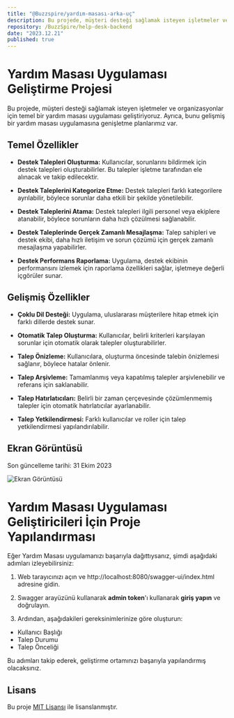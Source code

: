```yaml
---
title: "@Buzzspire/yardım-masası-arka-uç"
description: Bu projede, müşteri desteği sağlamak isteyen işletmeler ve organizasyonlar için temel bir yardım masası uygulaması geliştiriyoruz. Ayrıca, bunu gelişmiş bir yardım masası uygulamasına genişletme planlarımız var.
repository: /BuzzSpire/help-desk-backend
date: "2023.12.21"
published: true
---
```


# Yardım Masası Uygulaması Geliştirme Projesi

Bu projede, müşteri desteği sağlamak isteyen işletmeler ve organizasyonlar için temel bir yardım masası uygulaması geliştiriyoruz. Ayrıca, bunu gelişmiş bir yardım masası uygulamasına genişletme planlarımız var.

## Temel Özellikler

- **Destek Talepleri Oluşturma:** Kullanıcılar, sorunlarını bildirmek için destek talepleri oluşturabilirler. Bu talepler işletme tarafından ele alınacak ve takip edilecektir.

- **Destek Taleplerini Kategorize Etme:** Destek talepleri farklı kategorilere ayrılabilir, böylece sorunlar daha etkili bir şekilde yönetilebilir.

- **Destek Taleplerini Atama:** Destek talepleri ilgili personel veya ekiplere atanabilir, böylece sorunların daha hızlı çözülmesi sağlanabilir.

- **Destek Taleplerinde Gerçek Zamanlı Mesajlaşma:** Talep sahipleri ve destek ekibi, daha hızlı iletişim ve sorun çözümü için gerçek zamanlı mesajlaşma yapabilirler.

- **Destek Performans Raporlama:** Uygulama, destek ekibinin performansını izlemek için raporlama özellikleri sağlar, işletmeye değerli içgörüler sunar.

## Gelişmiş Özellikler

- **Çoklu Dil Desteği:** Uygulama, uluslararası müşterilere hitap etmek için farklı dillerde destek sunar.

- **Otomatik Talep Oluşturma:** Kullanıcılar, belirli kriterleri karşılayan sorunlar için otomatik olarak talepler oluşturabilirler.

- **Talep Önizleme:** Kullanıcılara, oluşturma öncesinde talebin önizlemesi sağlanır, böylece hatalar önlenir.

- **Talep Arşivleme:** Tamamlanmış veya kapatılmış talepler arşivlenebilir ve referans için saklanabilir.

- **Talep Hatırlatıcıları:** Belirli bir zaman çerçevesinde çözümlenmemiş talepler için otomatik hatırlatıcılar ayarlanabilir.

- **Talep Yetkilendirmesi:** Farklı kullanıcılar ve roller için talep yetkilendirmesi yapılandırılabilir.

## Ekran Görüntüsü

Son güncelleme tarihi: 31 Ekim 2023

![Ekran Görüntüsü](https://github.com/BuzzSpire/yardim-masasi/assets/88425310/6d6562d6-f2b3-4d93-8f15-cc557acb8a02)

# Yardım Masası Uygulaması Geliştiricileri İçin Proje Yapılandırması

Eğer Yardım Masası uygulamanızı başarıyla dağıttıysanız, şimdi aşağıdaki adımları izleyebilirsiniz:

1. Web tarayıcınızı açın ve http://localhost:8080/swagger-ui/index.html adresine gidin.

2. Swagger arayüzünü kullanarak **admin token**'ı kullanarak **giriş yapın** ve doğrulayın.

3. Ardından, aşağıdakileri gereksinimlerinize göre oluşturun:

- Kullanıcı Başlığı
- Talep Durumu
- Talep Önceliği

Bu adımları takip ederek, geliştirme ortamınızı başarıyla yapılandırmış olacaksınız.

## Lisans

Bu proje [MIT Lisansı](LICENSE) ile lisanslanmıştır.